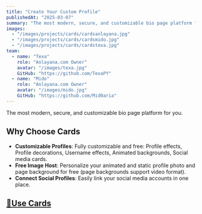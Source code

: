```yaml
---
title: "Create Your Custom Profile"
publishedAt: "2025-03-07"
summary: "The most modern, secure, and customizable bio page platform for you."
images:
  - "/images/projects/cards/cardsanlayana.jpg"
  - "/images/projects/cards/cardsmido.jpg"
  - "/images/projects/cards/cardstexa.jpg"
team:
  - name: "Texa"
    role: "Anlayana.com Owner"
    avatar: "/images/texa.jpg"
    GitHub: "https://github.com/TexaPY"
  - name: "Mido"
    role: "Anlayana.com Owner"
    avatar: "/images/mido.jpg"
    GitHub: "https://github.com/Mid0aria"
---
```


The most modern, secure, and customizable bio page platform for you.

## Why Choose Cards

- **Customizable Profiles**: Fully customizable and free: Profile effects, Profile decorations, Username effects, Animated backgrounds, Social media cards.
- **Free Image Host**: Personalize your animated and static profile photo and page background for free (page backgrounds support video format).
- **Connect Social Profiles**: Easily link your social media accounts in one place.

## [🎴Use Cards](https://cards.anlayana.com)


